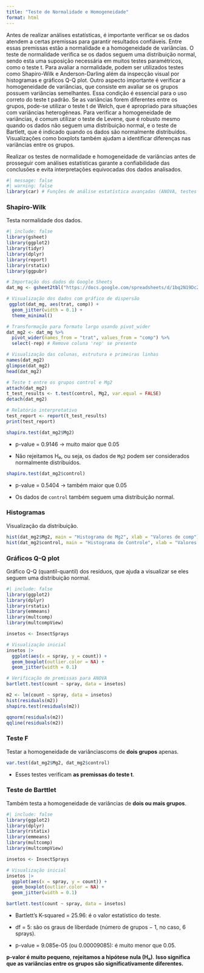 ```yaml
---
title: "Teste de Normalidade e Homogeneidade"
format: html
---
```


Antes de realizar análises estatísticas, é importante verificar se os dados atendem a certas premissas para garantir resultados confiáveis. Entre essas premissas estão a normalidade e a homogeneidade de variâncias. O teste de normalidade verifica se os dados seguem uma distribuição normal, sendo esta uma suposição necessária em muitos testes paramétricos, como o teste t. Para avaliar a normalidade, podem ser utilizados testes como Shapiro-Wilk e Anderson-Darling além da inspecção visual por histogramas e gráficos Q-Q plot. Outro aspecto importante é verificar a homogeneidade de variâncias, que consiste em avaliar se os grupos possuem variâncias semelhantes. Essa condição é essencial para o uso correto do teste t padrão. Se as variâncias forem diferentes entre os grupos, pode-se utilizar o teste t de Welch, que é apropriado para situações com variâncias heterogêneas. Para verificar a homogeneidade de variâncias, é comum utilizar o teste de Levene, que é robusto mesmo quando os dados não seguem uma distribuição normal, e o teste de Bartlett, que é indicado quando os dados são normalmente distribuídos. Visualizações como boxplots também ajudam a identificar diferenças nas variâncias entre os grupos.

Realizar os testes de normalidade e homogeneidade de variâncias antes de prosseguir com análises estatísticas garante a confiabilidade das conclusões e evita interpretações equivocadas dos dados analisados.

```r
#| message: false
#| warning: false
library(car) # Funções de análise estatística avançadas (ANOVA, testes de homogeneidade).
```

### Shapiro-Wilk

Testa normalidade dos dados.

```r
#| include: false
library(gsheet)
library(ggplot2)
library(tidyr)
library(dplyr)
library(report)
library(rstatix)
library(ggpubr)

# Importação dos dados do Google Sheets
dat_mg <- gsheet2tbl("https://docs.google.com/spreadsheets/d/1bq2N19DcZdtax2fQW9OHSGMR0X2__Z9T/edit?gid=983033137#gid=983033137")

# Visualização dos dados com gráfico de dispersão
 ggplot(dat_mg, aes(trat, comp)) +
  geom_jitter(width = 0.1) +
  theme_minimal()

# Transformação para formato largo usando pivot_wider
dat_mg2 <- dat_mg %>%
  pivot_wider(names_from = "trat", values_from = "comp") %>%
  select(-rep) # Remove coluna 'rep' se presente

# Visualização das colunas, estrutura e primeiras linhas
names(dat_mg2)
glimpse(dat_mg2)
head(dat_mg2)

# Teste t entre os grupos control e Mg2
attach(dat_mg2)
t_test_results <- t.test(control, Mg2, var.equal = FALSE)
detach(dat_mg2)

# Relatório interpretativo
test_report <- report(t_test_results)
print(test_report)
```

```r
shapiro.test(dat_mg2$Mg2)

```

-   p-value = 0.9146 → muito maior que 0.05

-   Não rejeitamos H₀, ou seja, os dados de `Mg2` podem ser considerados normalmente distribuídos.

```r
shapiro.test(dat_mg2$control)
```

-   p-value = 0.5404 → também maior que 0.05

-   Os dados de `control` também seguem uma distribuição normal.

### Histogramas

Visualização da distribuição.

```r
hist(dat_mg2$Mg2, main = "Histograma de Mg2", xlab = "Valores de comp")
hist(dat_mg2$control, main = "Histograma de Controle", xlab = "Valores de comp")
```

### Gráficos Q-Q plot

Gráfico Q-Q (quantil-quantil) dos resíduos, que ajuda a visualizar se eles seguem uma distribuição normal.

```r
#| include: false
library(ggplot2)
library(dplyr)
library(rstatix)
library(emmeans)
library(multcomp)
library(multcompView)

insetos <- InsectSprays

# Visualização inicial
insetos |>
  ggplot(aes(x = spray, y = count)) +
  geom_boxplot(outlier.color = NA) +
  geom_jitter(width = 0.1)

# Verificação de premissas para ANOVA
bartlett.test(count ~ spray, data = insetos)

m2 <- lm(count ~ spray, data = insetos)
hist(residuals(m2))
shapiro.test(residuals(m2))
```

```r
qqnorm(residuals(m2))
qqline(residuals(m2))
```

### Teste F

Testar a homogeneidade de variânciascoms de **dois grupos** apenas.

```r
var.test(dat_mg2$Mg2, dat_mg2$control)
```

-    Esses testes verificam **as premissas do teste t**.

### Teste de Barttlet

Também testa a homogeneidade de variâncias de **dois ou mais grupos**.

```r
#| include: false
library(ggplot2)
library(dplyr)
library(rstatix)
library(emmeans)
library(multcomp)
library(multcompView)

insetos <- InsectSprays

# Visualização inicial
insetos |>
  ggplot(aes(x = spray, y = count)) +
  geom_boxplot(outlier.color = NA) +
  geom_jitter(width = 0.1)

```

```r
bartlett.test(count ~ spray, data = insetos)
```

-   Bartlett’s K-squared = 25.96: é o valor estatístico do teste.

-   df = 5: são os graus de liberdade (número de grupos − 1, no caso, 6 sprays).

-   p-value = 9.085e-05 (ou 0.00009085): é muito menor que 0.05.

**p-valor é muito pequeno**, **rejeitamos a hipótese nula (H₀)**. **Isso significa que as variâncias entre os grupos são significativamente diferentes.**
